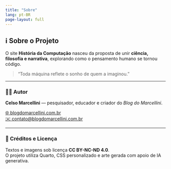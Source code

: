 ```yaml
---
title: "Sobre"
lang: pt-BR
page-layout: full
---
```


## ℹ️ Sobre o Projeto

O site **História da Computação** nasceu da proposta de unir **ciência, filosofia e narrativa**, explorando como o pensamento humano se tornou código.

> “Toda máquina reflete o sonho de quem a imaginou.”

---

### 👨‍💻 Autor
**Celso Marcellini** — pesquisador, educador e criador do *Blog do Marcellini*.

[🌐 blogdomarcellini.com.br](https://blogdomarcellini.com.br)  
[✉️ contato@blogdomarcellini.com.br](mailto:contato@blogdomarcellini.com.br)

---

### 🧾 Créditos e Licença
Textos e imagens sob licença **CC BY-NC-ND 4.0**.  
O projeto utiliza Quarto, CSS personalizado e arte gerada com apoio de IA generativa.

